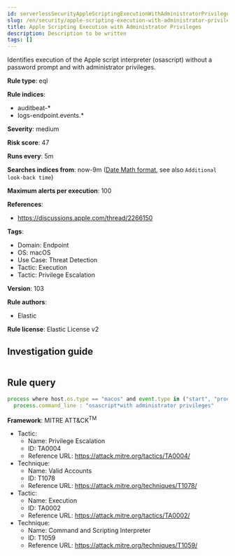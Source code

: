 ```yaml
---
id: serverlessSecurityAppleScriptingExecutionWithAdministratorPrivileges
slug: /en/security/apple-scripting-execution-with-administrator-privileges
title: Apple Scripting Execution with Administrator Privileges
description: Description to be written
tags: []
---
```


<div id="apple-scripting-execution-with-administrator-privileges"></div>

Identifies execution of the Apple script interpreter (osascript) without a password prompt and with administrator privileges.

**Rule type**: eql

**Rule indices**: 

* auditbeat-*
* logs-endpoint.events.*

**Severity**: medium

**Risk score**: 47

**Runs every**: 5m

**Searches indices from**: now-9m ([Date Math format](((ref))/common-options.html#date-math), see also <DocLink id="serverlessSecurityRulesUiCreate" section="set-the-rules-schedule">`Additional look-back time`</DocLink>)

**Maximum alerts per execution**: 100

**References**: 

* https://discussions.apple.com/thread/2266150

**Tags**: 

* Domain: Endpoint
* OS: macOS
* Use Case: Threat Detection
* Tactic: Execution
* Tactic: Privilege Escalation

**Version**: 103

**Rule authors**: 

* Elastic

**Rule license**: Elastic License v2

## Investigation guide

```markdown

```

## Rule query

```js
process where host.os.type == "macos" and event.type in ("start", "process_started") and process.name : "osascript" and
  process.command_line : "osascript*with administrator privileges"

```

**Framework**: MITRE ATT&CK<sup>TM</sup>

* Tactic:
    * Name: Privilege Escalation
    * ID: TA0004
    * Reference URL: https://attack.mitre.org/tactics/TA0004/
* Technique:
    * Name: Valid Accounts
    * ID: T1078
    * Reference URL: https://attack.mitre.org/techniques/T1078/
* Tactic:
    * Name: Execution
    * ID: TA0002
    * Reference URL: https://attack.mitre.org/tactics/TA0002/
* Technique:
    * Name: Command and Scripting Interpreter
    * ID: T1059
    * Reference URL: https://attack.mitre.org/techniques/T1059/

